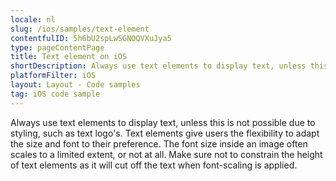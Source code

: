 ```yaml
---
locale: nl
slug: /ios/samples/text-element
contentfulID: 5h6bU2spLwSGNOQVXuJya5
type: pageContentPage
title: Text element on iOS
shortDescription: Always use text elements to display text, unless this is not possible due to styling, such as text logo's.
platformFilter: iOS
layout: Layout - Code samples
tag: iOS code sample
---
```


Always use text elements to display text, unless this is not possible due to styling, such as text logo's. Text elements give users the flexibility to adapt the size and font to their preference. The font size inside an image often scales to a limited extent, or not at all. Make sure not to constrain the height of text elements as it will cut off the text when font-scaling is applied.

<CodeSample id="text-element" locale="nl" platform="ios"/>